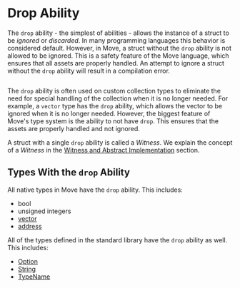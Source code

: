 # Drop Ability

The `drop` ability - the simplest of abilities - allows the instance of a struct to be _ignored_ or
_discarded_. In many programming languages this behavior is considered default. However, in Move, a
struct without the `drop` ability is not allowed to be ignored. This is a safety feature of the Move
language, which ensures that all assets are properly handled. An attempt to ignore a struct without
the `drop` ability will result in a compilation error.

```move file=<rootDir>/docs/examples/move/move-overview/abilities-drop.move#L5-L25
```


The `drop` ability is often used on custom collection types to eliminate the need for special
handling of the collection when it is no longer needed. For example, a `vector` type has the `drop`
ability, which allows the vector to be ignored when it is no longer needed. However, the biggest
feature of Move's type system is the ability to not have `drop`. This ensures that the assets are
properly handled and not ignored.

A struct with a single `drop` ability is called a _Witness_. We explain the concept of a _Witness_
in the [Witness and Abstract Implementation](../patterns/witness.mdx)
section.

## Types With the `drop` Ability

All native types in Move have the `drop` ability. This includes:

- bool
- unsigned integers
- [vector](../../../../references/framework/move-stdlib/vector.mdx)
- [address](../../../../references/framework/move-stdlib/address.mdx)

All of the types defined in the standard library have the `drop` ability as well. This includes:

- [Option](../../../../references/framework/move-stdlib/option.mdx)
- [String](../../../../references/framework/move-stdlib/string.mdx)
- [TypeName](../../../../references/framework/move-stdlib/type_name.mdx)